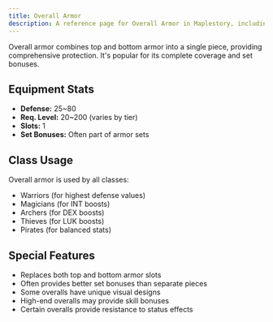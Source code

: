 ```yaml
---
title: Overall Armor
description: A reference page for Overall Armor in Maplestory, including stats, usage, and benefits.
---
```


Overall armor combines top and bottom armor into a single piece, providing comprehensive protection. It's popular for its complete coverage and set bonuses.

## Equipment Stats

* **Defense:** 25~80
* **Req. Level:** 20~200 (varies by tier)
* **Slots:** 1
* **Set Bonuses:** Often part of armor sets

## Class Usage

Overall armor is used by all classes:
* Warriors (for highest defense values)
* Magicians (for INT boosts)
* Archers (for DEX boosts)
* Thieves (for LUK boosts)
* Pirates (for balanced stats)

## Special Features

* Replaces both top and bottom armor slots
* Often provides better set bonuses than separate pieces
* Some overalls have unique visual designs
* High-end overalls may provide skill bonuses
* Certain overalls provide resistance to status effects


<EquipmentLayout equipment="armours" category="overall"></EquipmentLayout>